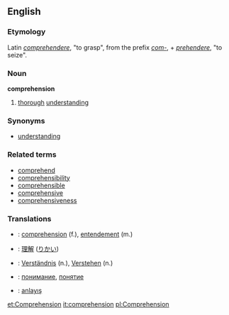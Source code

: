 ==English==
===Etymology===
Latin ''[[comprehendere]]'', "to grasp", from the prefix ''[[com-]]'', + ''[[prehendere]]'', "to seize".
===Noun===
'''comprehension'''
#[[thorough]] [[understanding]]

===Synonyms===
*[[understanding]]

===Related terms===
*[[comprehend]]
*[[comprehensibility]]
*[[comprehensible]]
*[[comprehensive]]
*[[comprehensiveness]]

===Translations===
*{{fr}}: [[comprehension]] (f.), [[entendement]] (m.)
*{{ja}}: [[理解]] ([[りかい]])
*{{de}}: [[Verständnis]] (n.), [[Verstehen]] (n.)
*{{ru}}: [[понимание]], [[понятие]]
*{{tr}}: [[anlayış]]

[[et:Comprehension]]
[[it:comprehension]]
[[pl:Comprehension]]